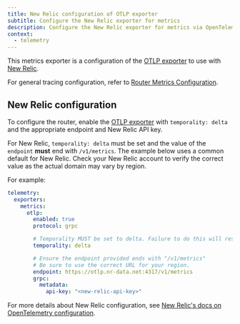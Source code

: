 ```yaml
---
title: New Relic configuration of OTLP exporter
subtitle: Configure the New Relic exporter for metrics
description: Configure the New Relic exporter for metrics via OpenTelemetry Protocol (OTLP) in the Apollo GraphOS Router or Apollo Router Core.
context:
  - telemetry
---
```


This metrics exporter is a configuration of the [OTLP exporter](/router/configuration/telemetry/exporters/metrics/otlp) to use with [New Relic](https://newrelic.com/).

For general tracing configuration, refer to [Router Metrics Configuration](/router/configuration/telemetry/exporters/metrics/overview).

## New Relic configuration

To configure the router, enable the [OTLP exporter](/router/configuration/telemetry/exporters/metrics/otlp#configuration) with `temporality: delta` and the appropriate endpoint and New Relic API key.

<Note>

For New Relic, `temporality: delta` must be set and the value of the `endpoint` **must** end with `/v1/metrics`.  The example below uses a common default for New Relic.  Check your New Relic account to verify the correct value as the actual domain may vary by region.

</Note>

For example: 

```yaml title="router.yaml"
telemetry:
  exporters:
    metrics:
      otlp:
        enabled: true
        protocol: grpc

        # Temporality MUST be set to delta. Failure to do this will result in incorrect metrics.
        temporality: delta

        # Ensure the endpoint provided ends with "/v1/metrics"
        # Be sure to use the correct URL for your region.
        endpoint: https://otlp.nr-data.net:4317/v1/metrics
        grpc:
          metadata:
            api-key: "<new-relic-api-key>"
```

For more details about New Relic configuration, see [New Relic's docs on OpenTelemetry configuration](https://docs.newrelic.com/docs/more-integrations/open-source-telemetry-integrations/opentelemetry/get-started/opentelemetry-set-up-your-app/#review-settings).

